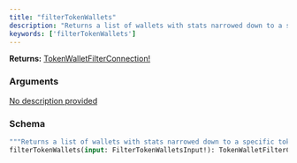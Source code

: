 ```yaml
---
title: "filterTokenWallets"
description: "Returns a list of wallets with stats narrowed down to a specific token."
keywords: ['filterTokenWallets']
---
```


**Returns:** [TokenWalletFilterConnection!](/api-reference/types/tokenwalletfilterconnection)

### Arguments

<a href="/api-reference/types/filtertokenwalletsinput">
  <ResponseField name="input" type="FilterTokenWalletsInput!" required>
    No description provided
  </ResponseField>
</a>

### Schema


```graphql 
"""Returns a list of wallets with stats narrowed down to a specific token."""
filterTokenWallets(input: FilterTokenWalletsInput!): TokenWalletFilterConnection!
```
